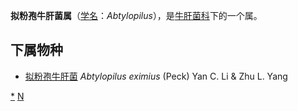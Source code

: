 {{Automatic Taxobox
| taxon = Abtylopilus
| authority = [[李艳春|Yan C. Li]] & [[杨祝良|Zhu L. Yang]]
}}

'''拟粉孢牛肝菌属'''（[[学名|学名]]：''Abtylopilus''），是[[牛肝菌科|牛肝菌科]]下的一个属。

==下属物种==
* [[拟粉孢牛肝菌|拟粉孢牛肝菌]] ''Abtylopilus eximius'' (Peck) Yan C. Li & Zhu L. Yang

{{taxonbar}}
[[Category:_拟粉孢牛肝菌属|*]]
[[Category:_牛肝菌科|N]]